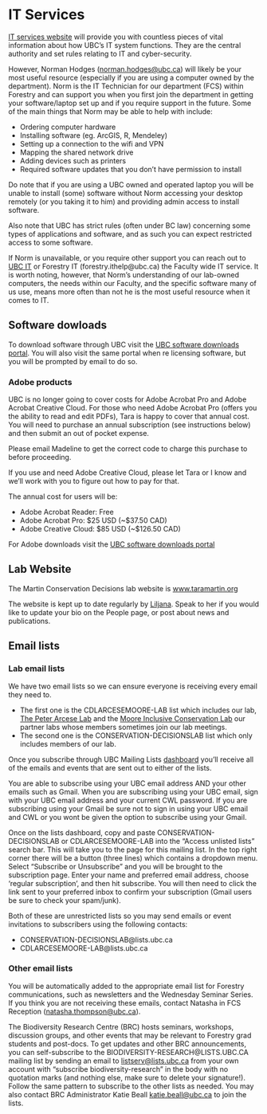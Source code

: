 # IT Services {-#itservices}

[IT services website](https://it.ubc.ca/) will provide you with countless pieces of vital information about how UBC's IT system functions. They are the central authority and set rules relating to IT and cyber-security. 

However, Norman Hodges ([norman.hodges@ubc.ca](mailto:norman.hodges@ubc.ca)) will likely be your most useful resource (especially if you are using a computer owned by the department). Norm is the IT Technician for our department (FCS) within Forestry and can support you when you first join the department in getting your software/laptop set up and if you require support in the future. Some of the main things that Norm may be able to help with include:

* Ordering computer hardware
* Installing software (eg. ArcGIS, R, Mendeley)
* Setting up a connection to the wifi and VPN
* Mapping the shared network drive 
* Adding devices such as printers
* Required software updates that you don't have permission to install

Do note that if you are using a UBC owned and operated laptop you will be unable to install (some) software without Norm accessing your desktop remotely (or you taking it to him) and providing admin access to install software.  

Also note that UBC has strict rules (often under BC law) concerning some types of applications and software, and as such you can expect restricted access to some software.

If Norm is unavailable, or you require other support you can reach out to [UBC IT](https://it.ubc.ca/got-question-about-it-products-and-support) or Forestry IT (forestry.ithelp@ubc.ca) the Faculty wide IT service. It is worth noting, however, that Norm's understanding of our lab-owned computers, the needs within our Faculty, and the specific software many of us use, means more often than not he is the most useful resource when it comes to IT.   

## Software dowloads {-}

To download software through UBC visit the [UBC software downloads portal](https://it.ubc.ca/services/desktop-support-services/software-licensing/software-downloads). You will also visit the same portal when re licensing software, but you will be prompted by email to do so. 

### Adobe products {.unlisted .unnumbered}

UBC is no longer going to cover costs for Adobe Acrobat Pro and Adobe Acrobat Creative Cloud. For those who need Adobe Acrobat Pro (offers you the ability to read and edit PDFs), Tara is happy to cover that annual cost. You will need to purchase an annual subscription (see instructions below) and then submit an out of pocket expense. 

Please email Madeline to get the correct code to charge this purchase to before proceeding. 

If you use and need Adobe Creative Cloud, please let Tara or I know and we'll work with you to figure out how to pay for that.

The annual cost for users will be:

- Adobe Acrobat Reader: Free
- Adobe Acrobat Pro: $25 USD (~$37.50 CAD)
- Adobe Creative Cloud: $85 USD (~$126.50 CAD)

For Adobe downloads visit the [UBC software downloads portal](https://it.ubc.ca/services/desktop-support-services/software-licensing/software-downloads) 

## Lab Website {-#labwebsite}

The Martin Conservation Decisions lab website is [www.taramartin.org](https://taramartin.org/)

The website is kept up to date regularly by [Liljana](mailto:liljanameadmartin@gmail.com). Speak to her if you would like to update your bio on the People page, or post about news and publications.

## Email lists {-#emaillists}

### Lab email lists {-#labemail}

We have two email lists so we can ensure everyone is receiving every email they need to. 

- The first one is the CDLARCESEMOORE-LAB list which includes our lab, [The Peter Arcese Lab](https://arcese.forestry.ubc.ca/) and the [Moore Inclusive Conservation Lab](https://www.inclusiveconservationlab.com/) our partner labs whose members sometimes join our lab meetings. 
- The second one is the CONSERVATION-DECISIONSLAB list which only includes members of our lab. 

Once you subscribe through UBC Mailing Lists [dashboard](https://lists.ubc.ca) you’ll receive all of the emails and events that are sent out to either of the lists. 

You are able to subscribe using your UBC email address AND your other emails such as Gmail. When you are subscribing using your UBC email, sign with your UBC email address and your current CWL password. If you are subscribing using your Gmail be sure not to sign in using your UBC email and CWL or you wont be given the option to subscribe using your Gmail.

Once on the lists dashboard, copy and paste CONSERVATION-DECISIONSLAB or CDLARCESEMOORE-LAB into the “Access unlisted lists” search bar. This will take you to the page for this mailing list. In the top right corner there will be a button (three lines) which contains a dropdown menu. Select "Subscribe or Unsubscribe" and you will be brought to the subscription page. Enter your name and preferred email address, choose 'regular subscription', and then hit subscribe. You will then need to click the link sent to your preferred inbox to confirm your subscription (Gmail users be sure to check your spam/junk).

Both of these are unrestricted lists so you may send emails or event invitations to subscribers using the following contacts:

- CONSERVATION-DECISIONSLAB@lists.ubc.ca
- CDLARCESEMOORE-LAB@lists.ubc.ca

### Other email lists {-#otheremails}

You will be automatically added to the appropriate email list for Forestry communications, such as newsletters and the Wednesday Seminar Series. If you think you are not receiving these emails, contact Natasha in FCS Reception ([natasha.thompson@ubc.ca](mailto:natasha.thompson@ubc.ca)).

The Biodiversity Research Centre (BRC) hosts seminars, workshops, discussion groups, and other events that may be relevant to Forestry grad students and post-docs. To get updates and other BRC announcements, you can self-subscribe to the BIODIVERSITY-RESEARCH@LISTS.UBC.CA mailing list by sending an email to [listserv@lists.ubc.ca](mailto:listserv@lists.ubc.ca) from your own account with "subscribe biodiversity-research" in the body with no quotation marks (and nothing else, make sure to delete your signature!). Follow the same pattern to subscribe to the other lists as needed. You may also contact BRC Administrator Katie Beall [katie.beall@ubc.ca](mailto:katie.beall@ubc.ca) to join the lists.
